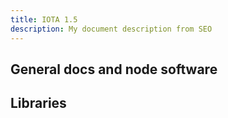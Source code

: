 ```yaml
---
title: IOTA 1.5
description: My document description from SEO
---
```



<h2 className='padding-top--lg' style={{ fontSize: '2rem' }}>
  General docs and node software
</h2>
<div className='row'>
  <Card
    title='Chrysalis'
    link='chrysalis-docs/welcome'
    description='Mainnet documentation'
    icon='&#xe901;'
  />
  <Card
    title='Hornet'
    link='/hornet/welcome'
    description='IOTA node written in Go'
    icon='&#xe904;'
  />
  <Card
    title='Bee'
    link='/bee/getting_started/getting_started'
    description='IOTA node written in Rust'
    icon='&#xe900;'
  />
</div>
<h2 className='padding-top--lg' style={{ fontSize: '2rem' }}>
  Libraries
</h2>
<div className='row'>
  <Card
    title='Core'
    link='/iota.rs/welcome'
    description='IOTA core functionality'
    icon='&#xe907;'
  />
  <Card
    title='Wallet'
    link='/wallet.rs/welcome'
    description='Build IOTA wallets'
    icon='&#xe90a;'
  />
  <Card
    title='Stronghold'
    link='/stronghold.rs/welcome'
    description='Handle secrets securely'
    icon='&#xe909;'
  />
  <Card
    title='Identity'
    link='/identity.rs/introduction'
    description='Identity framework'
    icon='&#xe905;'
  />
  <Card
    title='Streams'
    link='/streams/welcome'
    description='Share data securely'
    icon='&#xe908;'
  />
</div>

